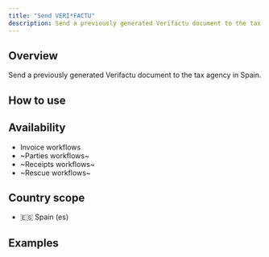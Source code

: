 ```yaml
---
title: "Send VERI*FACTU"
description: Send a previously generated Verifactu document to the tax agency in Spain.
---
```


## Overview

Send a previously generated Verifactu document to the tax agency in Spain.

## How to use

<Steps>
	<Step title="Step 1">
	</Step>
	<Step title="Step 2">
	</Step>
</Steps>

## Availability

* Invoice workflows
* ~Parties workflows~
* ~Receipts workflows~
* ~Rescue workflows~

## Country scope

* 🇪🇸 Spain (es)


## Examples